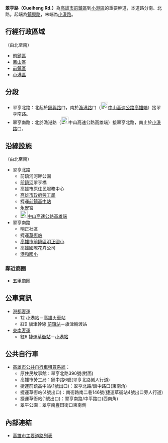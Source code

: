 {{Infobox TwRoad2|
|bgcolorh= 
|colorh=
|code=
|name=翠亨路
|enname=Cueiheng Rd.
|level=一般道路
|length=4.75
|sec=北路<small>（[[前鎮區|前鎮]]、[[鳳山區|鳳山區]]）</small><br>南路<small>（[[前鎮區|前鎮]]、[[小港區|小港區]]）</small>
|lastext=
|line=
|start=[[鎮興路|鎮興路]]
|end=[[小港路|小港路]]
|junc=[[鎮中路|鎮中路]]、[[五甲路|五甲路]]、<br>[[漁港路_(前鎮區)|漁港路]]、[[File:TWHW1.svg|23px]][[高雄端|高雄端]]、<br>[[中安路_(高雄市)|中安路]]、[[金福路|金福路]]
|img=
|cap=
|size=
|left=鎮州路
|right=
|leftlink=鎮州路
|leftdirection=W
|rightlink=
|rightdirection=
|SN=
|SNtype=
|SNNum=
|SN2=
|SN2type=
|SN2Num=
|SN3=
|SN3type=
|SN3Num=
}}
'''翠亨路（Cueiheng Rd.）'''為[[高雄市|高雄市]][[前鎮區|前鎮區]]到[[小港區|小港區]]的重要幹道，本道路分南、北路。起端為[[鎮興路|鎮興路]]，末端為[[小港路|小港路]]。

== 行經行政區域 ==
（由北至南）
* [[前鎮區|前鎮區]]
* [[鳳山區|鳳山區]]
* [[前鎮區|前鎮區]]
* [[小港區|小港區]]

== 分段 ==
* 翠亨北路：北起於[[鎮興路|鎮興路]]口，南於[[漁港路_(高雄市)|漁港路]]口（[[File:TWHW1.svg|23px]][[中山高速公路|中山高速公路]][[高雄端|高雄端]]）接翠亨南路。
* 翠亨南路：北於漁港路（[[File:TWHW1.svg|23px]]中山高速公路高雄端）接翠亨北路，南止於[[小港路|小港路]]口。

== 沿線設施 ==
（由北至南）
* 翠亨北路
** 前鎮河河畔公園
** [[前鎮河|前鎮河]]翠亨橋
** 高雄市原住民服務中心
** [[高雄市政府勞工局|高雄市政府勞工局]]
** <!-- 注释出：[[File:Kaohsiung_Metro_Logo(Logo_Only).svg|25px]] -->捷運[[前鎮高中站|前鎮高中站]]
** 永安宮
**[[File:TWHW1.svg|23px]][[中山高速公路|中山高速公路]][[高雄端|高雄端]]
* 翠亨南路
** 明正社區
** <!-- 注释出：[[File:Kaohsiung_Metro_Logo(Logo_Only).svg|25px]] -->捷運[[草衙站|草衙站]]
** [http://www.mcps.kh.edu.tw/ 高雄市前鎮區明正國小]
** 高雄國際花卉公司
** [[港和國小|港和國小]]

=== 鄰近商圈 ===
* [[五甲商圈|五甲商圈]]

== 公車資訊 ==
* [[港都客運|港都客運]] 
** 12 [[小港站_(公車)|小港站]]－[[高雄火車站|高雄火車站]]
** 紅9 旗津幹線 [[前鎮站|前鎮站]]－旗津輪渡站
* [[東南客運|東南客運]]
** 紅6 <!-- 注释出：[[File:Kaohsiung_Metro_Logo(Logo_Only).svg|25px]] -->捷運[[草衙站|草衙站]]－[[小港站_(公車)|小港站]]

== 公共自行車 ==
* [[高雄市公共自行車租賃系統|高雄市公共自行車租賃系統]]：
** 原住民故事館：翠亨北路390號(對面)
** 高雄市勞工局：鎮中路6號(翠亨北路側人行道)
** 捷運前鎮高中站(1號出口)：翠亨北路/鎮中路口(東南角)
** 捷運草衙站(4號出口)：南衙路南二巷146號(捷運草衙站4號出口旁人行道)
** 捷運草衙站(1號出口)：翠亨南路/中平路口(西南角)
** 翠平公園：翠亨南豐田街口東南側

== 內部連結 ==
* [[高雄市主要道路列表|高雄市主要道路列表]]

{{高雄市重要道路}}


{{TW-road-stub}}